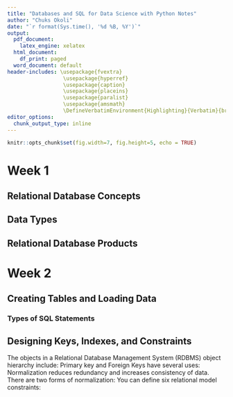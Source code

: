 ```yaml
---
title: "Databases and SQL for Data Science with Python Notes"
author: "Chuks Okoli"
date: "`r format(Sys.time(), '%d %B, %Y')`"
output:
  pdf_document:
    latex_engine: xelatex
  html_document:
    df_print: paged
  word_document: default
header-includes: \usepackage{fvextra} 
                  \usepackage{hyperref} 
                  \usepackage{caption} 
                  \usepackage{placeins}
                  \usepackage{paralist}
                  \usepackage{amsmath} 
                  \DefineVerbatimEnvironment{Highlighting}{Verbatim}{breaklines,commandchars=\\\{\}}
editor_options:
  chunk_output_type: inline
---
```


```r
knitr::opts_chunk$set(fig.width=7, fig.height=5, echo = TRUE)
```

# Week 1

## Relational Database Concepts 

```{=latex}

\textbf{Create Schema} \\
A SQL schema is identified by a schema name, and includes a authorization identifier to indicate the user or account who owns the schema. Schema elements include tables, constraints, views, domains and other constructs that describe the schema. A schema is created using the CREATE SCHEMA statement. For example, we can create a schema called LIBRARY for this course:

 CREATE SCHEMA LIBRARY AUTHORIZATION ‘Robert’

 The data types used can be: numeric, character-string, bit-string, Boolean, DATE, timestamp, etc. \\

\textbf{CREATE TABLE Statement} \\
The CREATE TABLE statement includes these clauses:

·       DEFAULT

·       CHECK

Use the DEFAULT clause in the CREATE TABLE statement to specify the default value for the database server to insert into a column when no explicit value for the column is specified.

Use the CHECK clause to designate conditions that must be met before data can be assigned to a column during an INSERT or UPDATE statement.

During an insert or update, if the check constraint of a row evaluates to false, the database server returns an error. The database server does not return an error if a row evaluates to NULL for a check constraint. In some cases, you might want to use both a check constraint and a NOT NULL constraint. \\


\textbf{SELECT Statement} \\
The basic structure of the SELECT statement is formed from three clauses: SELECT, FROM and WHERE.

<attribute list> is a list of attribute names whose values are to be retrieved by the query

<table list> is a list of the relation names required to process the query

<condition> is a conditional(Boolean) expression that identifies the tuples to be retrieved by the query

In situations where you might want to use multiple IF-THEN-ELSE statements, you can often use a single SELECT statement instead. The SELECT statement allows a CLIST to select actions from a list of possible actions. An action consists of one or more statements or commands. The SELECT statement has the following syntax, ending with the END statement. You can use the SELECT statement with or without the initial test expression.


SELECT [test expression]

\quad \quad WHEN [expression1]

 \quad  ...

  \quad \quad \quad 	(action)

 \quad  ...

 \quad \quad WHEN [expression2]

\quad WHEN [expression3]

 \quad  ...

\quad [OTHERWISE]

 \quad  ...

  \quad \quad (action)

 \quad  ...

END

```

## Data Types

```{=latex}
A database table represents a single entity and the columns in the table represent attributes of that entity. The commonly used data types in an RDBMS are:
\begin{compactitem}
\item Character string data types include fixed length data types and variable length. The length of a fixed length character string is often denoted in brackets after the type name, such as CHAR(10). This type uses the same amount of space in the database irrespective of the length of the actual data stored in it. 
\item Variable length character strings, often named VARCHAR, can specify a maximum length for the string. 
\item Numeric data types include integer types and decimal types. 
    \begin{compactitem}
    \item Integer data types only hold whole numbers, with no decimal parts. Integer data types typically use 2 or 4 bytes of storage to hold at numbers from negative 2 million or 32 thousand to positive 2 million or 32 thousand. 
    \item Smallints enable you to use less space for smaller numbers and bigints increase the size of the number that the data type can hold. 
    \item Decimal data types can store whole numbers and decimal numbers. The sizes and precision of these data types vary between RDBMSs and have names such as numeric, decimal, dec, real, double, float, decfloat, etc. 
    \item Date/time data can be categorised into dates, times, and timestamps. Dates consist of three-part values for the year, month, and day. And times also generally consist of a three part value for the hours, minutes, and seconds. A timestamp column is a combination of both and consists of seven parts: year, month, day, hour, minute, second, and microsecond. 
    \item Other commonly used data types include: 
        \begin{compactitem}
        \item A Boolean which only holds 1 bit of information: a 0 or a 1. You can use these for true/false or yes/no type data. 
        \item A binary string which holds a sequence of bytes that represent image, voice, or other media data. 
        \item The XML data type can store platform agnostic unstructured data in a hierarchical form. In addition to the various built-in data types, many relational databases also allow you to create your own custom or “user defined” data types (UDTs) that are derived or extended from the built in types. 
        \end{compactitem}
    \end{compactitem}
\end{compactitem}
```


```{=latex}
\textbf{Summary}
\begin{compactitem}
\item The relational model is the most used data model for databases because this model allows for logical data independence, physical data independence, and physical storage independence. 
\item Entities are objects that exist independently of any other entities in the database, while attributes are the data elements that characterize the entity.
\item The building blocks of a relationship are entities, relationship sets, and crows foot notations. 
\item Relationships can be one-to-one, one-to-many, or many-to-many.
\item When translating an Entity-Relationship Diagram to a relational database table, the entity becomes the table and the attributes become columns in the table.
\item Data types define the type of data that can be stored in a column and can include character strings, numeric values, dates/times, Boolean values and more.
\item The advantages of using the correct data type for a column are data integrity, data sorting, range selection, data calculations, and the of standard functions.
\item In a relational model, a relation is made up of two parts: A relation schema specifying the name of a relation and the attributes and a relation instance, which is a table made up of the attributes, or columns, and the tuples, or rows. 
\item Degree refers to the number of attributes, or columns, in a relation. 
\item Cardinality refers to the number of tuples, or rows in a relation. 
\end{compactitem}
```

## Relational Database Products
```{=latex}

There are four types of database topology:
\begin{compactitem}
\item \textbf{Single tier.} The database is installed on a user’s local desktop. 
\item \textbf{2-tier.} The database resides on a remote server and users access it from client systems. 
\item \textbf{3-tier.} The database resides on a remote server and users access it through an application server or a middle tier. 
\item \textbf{Cloud deployments.} The database resides in the cloud, and users access it through an application server layer or another interface that also resides in the cloud.
\end{compactitem}


In shared disk distributed database architectures, multiple database servers process the workload in parallel, allowing the workload to be processed faster. There are three shared nothing distributed database architectures:

\begin{compactitem}
\item \textbf{Replication.} Changes taking place on a database server are replicated to one or more database replicas. In a single location, database replication provides high availability. When database replica is stored in a separate location, it provides a copy of the data for disaster recovery.
\item \textbf{Partitioning.} Very large tables are split across multiple logical partitions.
\item \textbf{Sharding.} Each partition has its own compute resources.
\end{compactitem}

There are different classes of database users, who use databases in different ways:
\begin{compactitem}
\item Three main classes of users are Data Engineers, Data Scientists and Business Analysts, and Application Developers.
\item Database users can access databases through Graphical and Web interfaces, command line tools and scripts, and APIs and ORMs.
\item Major categories of database applications include Database Management tools, Data Science and BI tools, and purpose built or off the shelf business applications.
\item Relational databases are available with commercial licenses or open source.
\item MySQL is an object-relational database that supports many operating systems, a range of languages for client application development, relational and JSON data, multiple storage engines, and high availability and scalability options.
\item PostgreSQL is an open source, object-relational database that supports a range of languages for client application development, relational, structured, and non-structured data, and replication and partitioning for high availability and scalability
\end{compactitem}
```

# Week 2

## Creating Tables and Loading Data

### Types of SQL Statements
```{=latex}
\begin{compactitem}
\item SQL Statement types: DDL and DML
\item Data Definition Language (DDL) statments are used to define, change, or drop database objects such as tables:
  \begin{compactitem}
    \item CREATE - for creating tables and defining its columns
    \item ALTER - for altering tables including adding, dropping columns and modifying datatypes
    \item TRUNCATE - for deleting data in a table but not the table itself
    \item DROP - for deleting tables
  \end{compactitem}
\item Data Manipulation Language (DML) statements are used to read and modify data in tables.
  \begin{compactitem}
    \item Refered to as CRUD operations, that is, Create, Read, Update and Delete rows in a table. Common DML statements include:
    \item INSERT - inserting row or several rows of data into a table
    \item SELECT - reads or select row or rows from a table
    \item UPDATE - edits row or rows in a table
    \item DELETE - removes a row or rows of data from a table
  \end{compactitem}
\end{compactitem}
```

## Designing Keys, Indexes, and Constraints
The objects in a Relational Database Management System (RDBMS) object hierarchy include:
\begin{compactitem}
\item \textbf{Instances:} This is a logical boundary for a database or set of databases where you organize and isolate database objects and set configuration parameters. 
\item \textbf{Relational databases:} This is a set of objects used to store, manage, and access data.
\item \textbf{Schemas:} A user or system schema is a logical grouping of tables, views, nicknames, triggers, functions, packages, and other database objects. Schemas provide naming contexts so that you can distinguish between objects with the same name.
\item \textbf{Database partitions:} You can split very large tables across multiple partitions to improve performance. 
\item \textbf{Database objects:} Database objects are the items that exist within the database, such as tables, constraints, indexes, views, and aliases.
\end{compactitem}

Primary key and Foreign Keys have several uses:
\begin{compactitem}
\item Primary keys enforce uniqueness of rows in a table, whereas Foreign keys are columns in a table that contain the same information as the primary key in another table.
\item You can use primary and foreign keys to create relationships between tables. Relationships between tables reduce redundant data and improve data integrity. 
\item Indexes provide ordered pointers to rows in tables and can improve the performance of SELECT queries, but can decrease the performance of INSERT, UPDATE, and DELETE queries.
\end{compactitem}

Normalization reduces redundancy and increases consistency of data. There are two forms of normalization:
\begin{compactitem}
\item \textbf{First normal form (1NF)} - In this form, the table contains only single values and has no repeating groups.
\item \textbf{Second normal form (2NF)} - This form splits data into multiple tables to reduce redundancy.
\end{compactitem}

You can define six relational model constraints:
\begin{compactitem}
\item \textbf{Entity integrity constraint} - Ensures that the primary key is a unique value that identifies each tuple (or row.)
\item \textbf{Referential integrity constraint} - Defines relationships between tables.
\item \textbf{Semantic integrity constraint} - Refers to the correctness of the meaning of the data.
\item \textbf{Domain constraint} - Specifies the permissible values for a given attribute.
\item \textbf{Null constraint} - Specifies that attribute values cannot be null.
\item \textbf{Check constraint} - Limits the values that are accepted by an attribute.
\end{compactitem}
